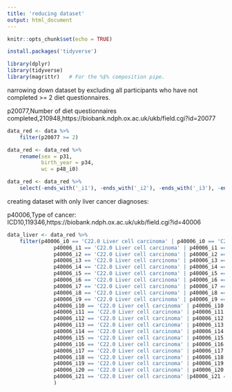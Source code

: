 ```yaml
---
title: 'reducing dataset'
output: html_document
---
```


```r
knitr::opts_chunk$set(echo = TRUE)
```

```r
install.packages('tidyverse')
```

```r
library(dplyr)
library(tidyverse)
library(magrittr)   # For the %$% composition pipe.
```

narrowing down dataset by excluding all participants who have not completed >= 2 diet questionnaires.

p20077,Number of diet questionnaires completed,210948,https://biobank.ndph.ox.ac.uk/ukb/field.cgi?id=20077

```r
data_red <- data %>%
    filter(p20077 >= 2)

data_red <- data_red %>%
    rename(sex = p31,
           birth_year = p34,
           wc = p48_i0)

data_red <- data_red %>% 
    select(-ends_with('_i1'), -ends_with('_i2'), -ends_with('_i3'), -ends_with('_i4'))
```

creating dataset with only liver cancer diagnoses:

p40006,Type of cancer: ICD10,119346,https://biobank.ndph.ox.ac.uk/ukb/field.cgi?id=40006

```r
data_liver <- data_red %>% 
    filter(p40006_i0 == 'C22.0 Liver cell carcinoma' | p40006_i0 == 'C22.1 Intrahepatic bile duct carcinoma' |
               p40006_i1 == 'C22.0 Liver cell carcinoma' | p40006_i1 == 'C22.1 Intrahepatic bile duct carcinoma' |
               p40006_i2 == 'C22.0 Liver cell carcinoma' | p40006_i2 == 'C22.1 Intrahepatic bile duct carcinoma' |
               p40006_i3 == 'C22.0 Liver cell carcinoma' | p40006_i3 == 'C22.1 Intrahepatic bile duct carcinoma' |
               p40006_i4 == 'C22.0 Liver cell carcinoma' | p40006_i4 == 'C22.1 Intrahepatic bile duct carcinoma' |
               p40006_i5 == 'C22.0 Liver cell carcinoma' | p40006_i5 == 'C22.1 Intrahepatic bile duct carcinoma' |
               p40006_i6 == 'C22.0 Liver cell carcinoma' | p40006_i6 == 'C22.1 Intrahepatic bile duct carcinoma' |
               p40006_i7 == 'C22.0 Liver cell carcinoma' | p40006_i7 == 'C22.1 Intrahepatic bile duct carcinoma' |
               p40006_i8 == 'C22.0 Liver cell carcinoma' | p40006_i8 == 'C22.1 Intrahepatic bile duct carcinoma' |
               p40006_i9 == 'C22.0 Liver cell carcinoma' | p40006_i9 == 'C22.1 Intrahepatic bile duct carcinoma' |
               p40006_i10 == 'C22.0 Liver cell carcinoma' | p40006_i10 == 'C22.1 Intrahepatic bile duct carcinoma' |
               p40006_i11 == 'C22.0 Liver cell carcinoma' | p40006_i11 == 'C22.1 Intrahepatic bile duct carcinoma' |
               p40006_i12 == 'C22.0 Liver cell carcinoma' | p40006_i12 == 'C22.1 Intrahepatic bile duct carcinoma' |
               p40006_i13 == 'C22.0 Liver cell carcinoma' | p40006_i13 == 'C22.1 Intrahepatic bile duct carcinoma' |
               p40006_i14 == 'C22.0 Liver cell carcinoma' | p40006_i14 == 'C22.1 Intrahepatic bile duct carcinoma' |
               p40006_i15 == 'C22.0 Liver cell carcinoma' | p40006_i15 == 'C22.1 Intrahepatic bile duct carcinoma' |
               p40006_i16 == 'C22.0 Liver cell carcinoma' | p40006_i16 == 'C22.1 Intrahepatic bile duct carcinoma' |
               p40006_i17 == 'C22.0 Liver cell carcinoma' | p40006_i17 == 'C22.1 Intrahepatic bile duct carcinoma' |
               p40006_i18 == 'C22.0 Liver cell carcinoma' | p40006_i18 == 'C22.1 Intrahepatic bile duct carcinoma' |
               p40006_i19 == 'C22.0 Liver cell carcinoma' | p40006_i19 == 'C22.1 Intrahepatic bile duct carcinoma' |
               p40006_i20 == 'C22.0 Liver cell carcinoma' | p40006_i20 == 'C22.1 Intrahepatic bile duct carcinoma' |
               p40006_i21 == 'C22.0 Liver cell carcinoma' |p40006_i21 == 'C22.1 Intrahepatic bile duct carcinoma' 
               )
```


